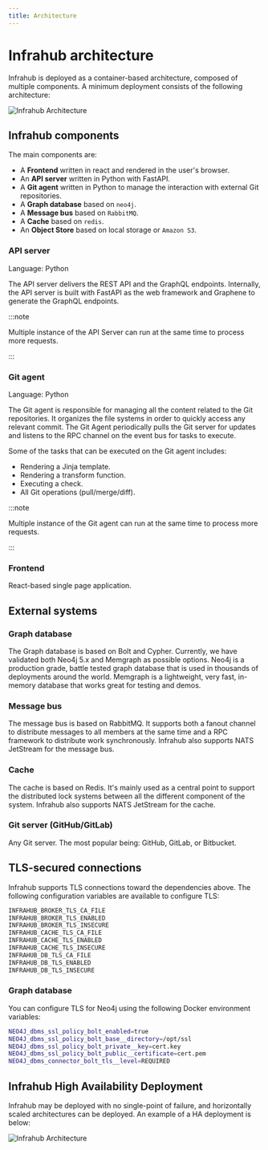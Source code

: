 ```yaml
---
title: Architecture
---
```


# Infrahub architecture

Infrahub is deployed as a container-based architecture, composed of multiple components. A minimum deployment consists of the following architecture:

![Infrahub Architecture](../media/high_level_architecture.png)

## Infrahub components

The main components are:

- A **Frontend** written in react and rendered in the user's browser.
- An **API server** written in Python with FastAPI.
- A **Git agent** written in Python to manage the interaction with external Git repositories.
- A **Graph database** based on `neo4j`.
- A **Message bus** based on `RabbitMQ`.
- A **Cache** based on `redis`.
- An **Object Store** based on local storage or `Amazon S3`.

### API server

Language: Python

The API server delivers the REST API and the GraphQL endpoints.
Internally, the API server is built with FastAPI as the web framework and Graphene to generate the GraphQL endpoints.

:::note

Multiple instance of the API Server can run at the same time to process more requests.

:::

### Git agent

Language: Python

The Git agent is responsible for managing all the content related to the Git repositories. It organizes the file systems in order to quickly access any relevant commit. The Git Agent periodically pulls the Git server for updates and listens to the RPC channel on the event bus for tasks to execute.

Some of the tasks that can be executed on the Git agent includes:

- Rendering a Jinja template.
- Rendering a transform function.
- Executing a check.
- All Git operations (pull/merge/diff).

:::note

Multiple instance of the Git agent can run at the same time to process more requests.

:::

### Frontend

React-based single page application.

## External systems

### Graph database

The Graph database is based on Bolt and Cypher. Currently, we have validated both Neo4j 5.x and Memgraph as possible options.
Neo4j is a production grade, battle tested graph database that is used in thousands of deployments around the world.
Memgraph is a lightweight, very fast, in-memory database that works great for testing and demos.

### Message bus

The message bus is based on RabbitMQ. It supports both a fanout channel to distribute messages to all members at the same time and a RPC framework to distribute work synchronously.
Infrahub also supports NATS JetStream for the message bus.

### Cache

The cache is based on Redis. It's mainly used as a central point to support the distributed lock systems between all the different component of the system.
Infrahub also supports NATS JetStream for the cache.

### Git server (GitHub/GitLab)

Any Git server. The most popular being: GitHub, GitLab, or Bitbucket.

<!-- vale on -->
## TLS-secured connections
<!-- vale off -->

Infrahub supports TLS connections toward the dependencies above.
The following configuration variables are available to configure TLS:

```bash
INFRAHUB_BROKER_TLS_CA_FILE
INFRAHUB_BROKER_TLS_ENABLED
INFRAHUB_BROKER_TLS_INSECURE
INFRAHUB_CACHE_TLS_CA_FILE
INFRAHUB_CACHE_TLS_ENABLED
INFRAHUB_CACHE_TLS_INSECURE
INFRAHUB_DB_TLS_CA_FILE
INFRAHUB_DB_TLS_ENABLED
INFRAHUB_DB_TLS_INSECURE
```

### Graph database

You can configure TLS for Neo4j using the following Docker environment variables:

```bash
NEO4J_dbms_ssl_policy_bolt_enabled=true
NEO4J_dbms_ssl_policy_bolt_base__directory=/opt/ssl
NEO4J_dbms_ssl_policy_bolt_private__key=cert.key
NEO4J_dbms_ssl_policy_bolt_public__certificate=cert.pem
NEO4J_dbms_connector_bolt_tls__level=REQUIRED
```

## Infrahub High Availability Deployment

Infrahub may be deployed with no single-point of failure, and horizontally scaled architectures can be deployed. An example of a HA deployment is below:

![Infrahub Architecture](../media/high_level_architecture_ha.png)
